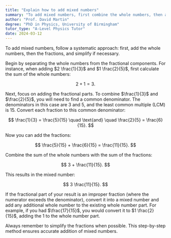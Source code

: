 ```yaml
---
title: "Explain how to add mixed numbers"
summary: "To add mixed numbers, first combine the whole numbers, then add the fractions, and simplify the result if needed."
author: "Prof. David Martin"
degree: "PhD in Physics, University of Birmingham"
tutor_type: "A-Level Physics Tutor"
date: 2024-03-12
---
```


To add mixed numbers, follow a systematic approach: first, add the whole numbers, then the fractions, and simplify if necessary.

Begin by separating the whole numbers from the fractional components. For instance, when adding $2 \frac{1}{3}$ and $1 \frac{2}{5}$, first calculate the sum of the whole numbers: 

$$
2 + 1 = 3.
$$

Next, focus on adding the fractional parts. To combine $\frac{1}{3}$ and $\frac{2}{5}$, you will need to find a common denominator. The denominators in this case are $3$ and $5$, and the least common multiple (LCM) is $15$. Convert each fraction to this common denominator:

$$
\frac{1}{3} = \frac{5}{15} \quad \text{and} \quad \frac{2}{5} = \frac{6}{15}.
$$

Now you can add the fractions:

$$
\frac{5}{15} + \frac{6}{15} = \frac{11}{15}.
$$

Combine the sum of the whole numbers with the sum of the fractions:

$$
3 + \frac{11}{15}.
$$

This results in the mixed number:

$$
3 \frac{11}{15}.
$$

If the fractional part of your result is an improper fraction (where the numerator exceeds the denominator), convert it into a mixed number and add any additional whole number to the existing whole number part. For example, if you had $\frac{17}{15}$, you would convert it to $1 \frac{2}{15}$, adding the $1$ to the whole number part.

Always remember to simplify the fractions when possible. This step-by-step method ensures accurate addition of mixed numbers.
    